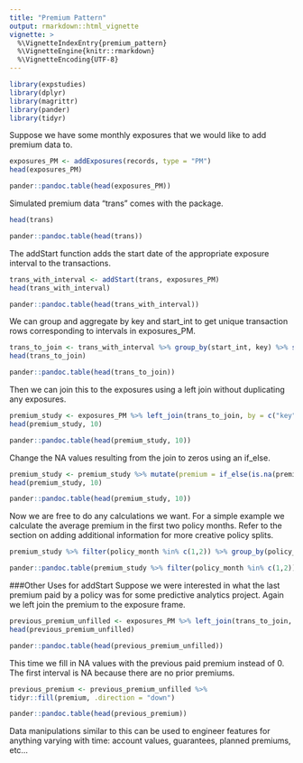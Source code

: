 ```yaml
---
title: "Premium Pattern"
output: rmarkdown::html_vignette
vignette: >
  %\VignetteIndexEntry{premium_pattern}
  %\VignetteEngine{knitr::rmarkdown}
  %\VignetteEncoding{UTF-8}
---
```

```r
library(expstudies)
library(dplyr)
library(magrittr)
library(pander)
library(tidyr)
```

Suppose we have some monthly exposures that we would like to add premium data to.
```r
exposures_PM <- addExposures(records, type = "PM")
head(exposures_PM)
```
```r
pander::pandoc.table(head(exposures_PM))
```
Simulated premium data "trans" comes with the package.
```r
head(trans)
```
```r
pander::pandoc.table(head(trans))
```

The addStart function adds the start date of the appropriate exposure interval to the transactions. 
```r
trans_with_interval <- addStart(trans, exposures_PM)
head(trans_with_interval)
```
```r
pander::pandoc.table(head(trans_with_interval))
```
We can group and aggregate by key and start_int to get unique transaction rows corresponding to intervals in exposures_PM. 
```r
trans_to_join <- trans_with_interval %>% group_by(start_int, key) %>% summarise(premium = sum(amt))
head(trans_to_join)
```
```r
pander::pandoc.table(head(trans_to_join))
```
Then we can join this to the exposures using a left join without duplicating any exposures.
```r
premium_study <- exposures_PM %>% left_join(trans_to_join, by = c("key", "start_int"))
head(premium_study, 10)
```
```r
pander::pandoc.table(head(premium_study, 10))
```
Change the NA values resulting from the join to zeros using an if_else.
```r
premium_study <- premium_study %>% mutate(premium = if_else(is.na(premium), 0, premium))
head(premium_study, 10)
```
```r
pander::pandoc.table(head(premium_study, 10))
```
Now we are free to do any calculations we want. For a simple example we calculate the average premium in the first two policy months. Refer to the section on adding additional information for more creative policy splits. 
```r
premium_study %>% filter(policy_month %in% c(1,2)) %>% group_by(policy_month) %>% summarise(avg_premium = mean(premium))
```
```r
pander::pandoc.table(premium_study %>% filter(policy_month %in% c(1,2)) %>% group_by(policy_month) %>% summarise(avg_premium = mean(premium)))
```
###Other Uses for addStart
Suppose we were interested in what the last premium paid by a policy was for some predictive analytics project. Again we left join the premium to the exposure frame.
```r
previous_premium_unfilled <- exposures_PM %>% left_join(trans_to_join, by = c("key", "start_int"))
head(previous_premium_unfilled)
```
```r
pander::pandoc.table(head(previous_premium_unfilled))
```
This time we fill in NA values with the previous paid premium instead of 0. The first interval is NA because there are no prior premiums.
```r
previous_premium <- previous_premium_unfilled %>%
tidyr::fill(premium, .direction = "down")
```
```r
pander::pandoc.table(head(previous_premium))
```
Data manipulations similar to this can be used to engineer features for anything varying with time: account values, guarantees, planned premiums, etc...
